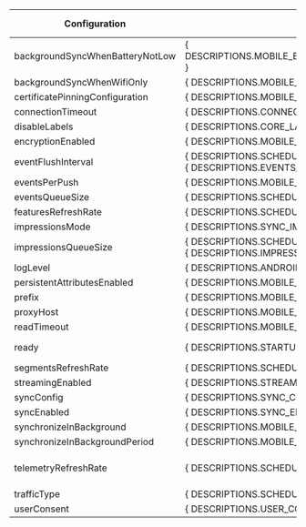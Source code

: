 
| **Configuration** | **Description** | **Default value** |
| --- | --- | --- |
| backgroundSyncWhenBatteryNotLow | { DESCRIPTIONS.MOBILE_BACKGROUND_SYNC_WHEN_BATTERY_NOT_LOW()                                 } |                `true` |
| backgroundSyncWhenWifiOnly      | { DESCRIPTIONS.MOBILE_BACKGROUND_SYNC_WHEN_WIFI_ONLY()                                       } |               `false` |
| certificatePinningConfiguration | { DESCRIPTIONS.MOBILE_CERTIFICATE_PINNING_CONFIGURATION()                                    } |                `null` |
| connectionTimeout               | { DESCRIPTIONS.CONNECTION_TIMEOUT()                                                          } |                 10000 |
| disableLabels                   | { DESCRIPTIONS.CORE_LABELS_DISABLED()                                                        } |                `true` |
| encryptionEnabled               | { DESCRIPTIONS.MOBILE_STORAGE_ENCRYPTION_ENABLED()                                           } |               `false` |
| eventFlushInterval              | { DESCRIPTIONS.SCHEDULER_EVENTS_PUSH_RATE()       } <br /> { DESCRIPTIONS.EVENTS_INFO_RUM()  } |                  1800 |
| eventsPerPush                   | { DESCRIPTIONS.MOBILE_EVENTS_PER_PUSH()                                                      } |                  2000 |
| eventsQueueSize                 | { DESCRIPTIONS.SCHEDULER_EVENTS_QUEUE_SIZE()                                                 } |                 10000 |
| featuresRefreshRate             | { DESCRIPTIONS.SCHEDULER_FEATURES_REFRESH_RATE()                                             } |                  3600 |
| impressionsMode                 | { DESCRIPTIONS.SYNC_IMPRESSIONS_MODE()                                                       } |           `OPTIMIZED` |
| impressionsQueueSize            | { DESCRIPTIONS.SCHEDULER_IMPRESSIONS_QUEUE_SIZE() } <br /> { DESCRIPTIONS.IMPRESSIONS_INFO() } |                 30000 |
| logLevel                        | { DESCRIPTIONS.ANDROID_LOG_LEVEL()                                                           } |                `NONE` |
| persistentAttributesEnabled     | { DESCRIPTIONS.MOBILE_PERSISTENT_ATTRIBUTES_ENABLED()                                        } |               `false` |
| prefix                          | { DESCRIPTIONS.MOBILE_STORAGE_PREFIX()                                                       } |                `null` |
| proxyHost                       | { DESCRIPTIONS.MOBILE_PROXY_HOST()                                                           } |                `null` |
| readTimeout                     | { DESCRIPTIONS.MOBILE_READ_TIMEOUT()                                                         } |                 10000 |
| ready                           | { DESCRIPTIONS.STARTUP_READY_TIMEOUT()                                                       } |          -1 (not set) |
| segmentsRefreshRate             | { DESCRIPTIONS.SCHEDULER_SEGMENTS_REFRESH_RATE()                                             } |                  1800 |
| streamingEnabled                | { DESCRIPTIONS.STREAMING_ENABLED()                                                           } |                `true` |
| <span class="anchor anchorWithStickyNavbar_LWe7" id="syncconfig">syncConfig<a href='#syncconfig' class='hash-link' aria-label='syncConfig' title='Direct link to syncConfig property'></a></span> | { DESCRIPTIONS.SYNC_CONFIG() } | `null` |
| syncEnabled                     | { DESCRIPTIONS.SYNC_ENABLED()                                                                } |                `true` |
| synchronizeInBackground         | { DESCRIPTIONS.MOBILE_BACKGROUND_SYNC_ENABLED()                                              } |               `false` |
| synchronizeInBackgroundPeriod   | { DESCRIPTIONS.MOBILE_BACKGROUND_SYNC_ENABLED()                                              } |                    15 |
| telemetryRefreshRate            | { DESCRIPTIONS.SCHEDULER_TELEMETRY_REFRESH_RATE()                                            } | 3600 seconds (1 hour) |
| trafficType                     | { DESCRIPTIONS.SCHEDULER_TELEMETRY_REFRESH_RATE()                                            } |               not set |
| userConsent                     | { DESCRIPTIONS.USER_CONSENT()                                                                } |             `GRANTED` |